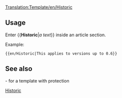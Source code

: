 <noinclude>[[Translation:Template/en/Historic]]</noinclude><includeonly>{{en/Ambox| type  = content
| text  = <strong>Historic content</strong><br/>This page or section contains content that is no longer relevant for the current version of OpenTTD. Please keep it intact because it shows some of the history of this wiki as documentation.<br/>
{{{1|}}}
}}</includeonly><noinclude>

==Usage==
Enter <nowiki>{{</nowiki>'''Historic'''|''a text''<nowiki>}}</nowiki> inside an article section.

Example:
<pre>{{en/Historic|This applies to versions up to 0.6}}</pre>
{{en/Historic|This applies to versions up to 0.6}}
==See also==
{{en/S|en/Historical}}- for a template with protection

[[Category:en/Manual/Base Set/Message boxes|Historic]]</noinclude>